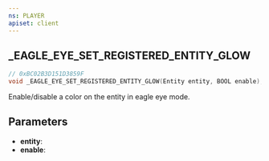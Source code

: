 ```yaml
---
ns: PLAYER
apiset: client
---
```

## _EAGLE_EYE_SET_REGISTERED_ENTITY_GLOW

```c
// 0xBC02B3D151D3859F
void _EAGLE_EYE_SET_REGISTERED_ENTITY_GLOW(Entity entity, BOOL enable);
```

Enable/disable a color on the entity in eagle eye mode.

## Parameters
* **entity**:
* **enable**: